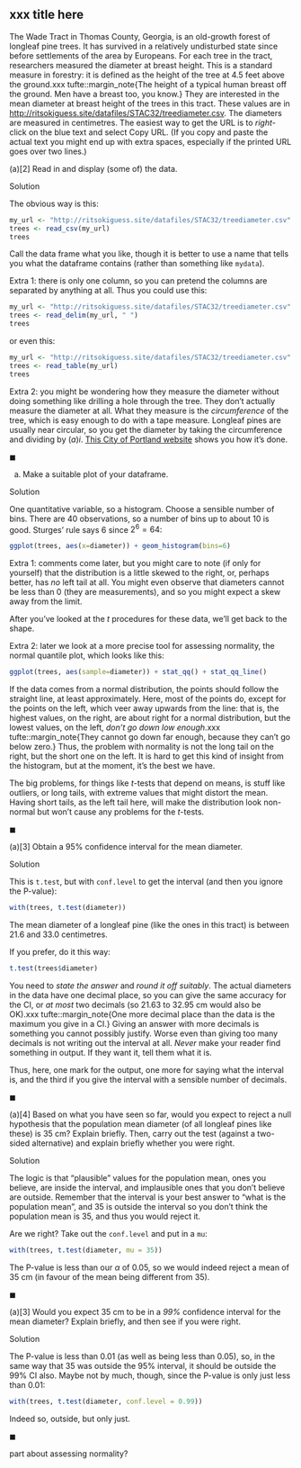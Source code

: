 ## xxx title here

 The Wade Tract in Thomas County, Georgia, is an old-growth forest of longleaf pine trees. It has survived in a relatively undisturbed state since before settlements of the area by Europeans. For each tree in the tract, researchers measured the diameter at breast height. This is a standard measure in forestry: it is defined as the height of the tree at 4.5 feet above the ground.xxx tufte::margin_note{The height of a typical human breast off the ground. Men have a breast too, you know.} They are interested in the mean diameter at breast height of the trees in this tract. These values are in [http://ritsokiguess.site/datafiles/STAC32/treediameter.csv](http://ritsokiguess.site/datafiles/STAC32/treediameter.csv). The diameters are measured in centimetres.
The easiest way to get the URL is to *right*-click on the blue text and select Copy URL. (If you copy and paste the actual text you might end up with extra spaces, especially if the printed URL goes over two lines.)



(a)[2] Read in and display (some of) the data.

Solution


The obvious way is this:

```r
my_url <- "http://ritsokiguess.site/datafiles/STAC32/treediameter.csv"
trees <- read_csv(my_url)
trees
```

Call the data frame what you like, though it is better to use a name that tells you what the dataframe contains (rather than something like `mydata`). 

Extra 1: there is only one column, so you can pretend the columns are separated by anything at all. Thus you could use this:

```r
my_url <- "http://ritsokiguess.site/datafiles/STAC32/treediameter.csv"
trees <- read_delim(my_url, " ")
trees
```

or even this:

```r
my_url <- "http://ritsokiguess.site/datafiles/STAC32/treediameter.csv"
trees <- read_table(my_url)
trees
```

Extra 2: you might be wondering how they measure the diameter without doing something like drilling a hole through the tree. They don't actually measure the diameter at all. What they measure is the *circumference* of the tree, which is easy enough to do with a tape measure. Longleaf pines are usually near circular, so you get the diameter by taking the circumference and dividing by $(a)i$. [This City of Portland website](https://www.portlandoregon.gov/trees/article/424017) shows you how it's done.


$\blacksquare$


(a) Make a suitable plot of your dataframe.

Solution


One quantitative variable, so a histogram. Choose a sensible number of bins. There are 40 observations, so a number of bins up to about 10 is good. Sturges' rule says 6 since $2^6=64$:

```r
ggplot(trees, aes(x=diameter)) + geom_histogram(bins=6)
```

Extra 1: comments come later, but you might care to note (if only for yourself) that the distribution is a little skewed to the right, or, perhaps better, has *no* left tail at all. You might even observe that diameters cannot be less than 0 (they are measurements), and so you might expect a skew away from the limit. 

After you've looked at the $t$ procedures for these data, we'll get back to the shape. 

Extra 2: later we look at a more precise tool for assessing normality, the normal quantile plot, which looks like this:

```r
ggplot(trees, aes(sample=diameter)) + stat_qq() + stat_qq_line()
```

If the data comes from a normal distribution, the points should follow the straight line, at least approximately. Here, most of the points do, except for the points on the left, which veer away upwards from the line: that is, the highest values, on the right, are about right for a normal distribution, but the lowest values, on the left, *don't go down low enough*.xxx tufte::margin_note{They cannot go down far enough, because they can't go below zero.}
Thus, the problem with normality is not the long tail on the right, but the short one on the left. It is hard to get this kind of insight from the histogram, but at the moment, it's the best we have.

The big problems, for things like $t$-tests that depend on means, is stuff like outliers, or long tails, with extreme values that might distort the mean. Having short tails, as the left tail here, will make the distribution look non-normal but won't cause any problems for the $t$-tests.



$\blacksquare$


(a)[3] Obtain a 95% confidence interval for the mean diameter.

Solution


This is `t.test`, but with `conf.level` to get the interval (and then you ignore the P-value):

```r
with(trees, t.test(diameter))
```

The mean diameter of a longleaf pine (like the ones in this tract) is between 21.6 and 33.0 centimetres.

If you prefer, do it this way:
```r
t.test(trees$diameter)
```


You need to *state the answer* and *round it off suitably*. The actual diameters in the data have one decimal place, so you can give the same accuracy for the CI, or *at most* two decimals (so 21.63 to 32.95 cm would also be OK).xxx tufte::margin_note{One more decimal place than the data is the maximum you give in a CI.} Giving an answer with more decimals is something you cannot possibly justify. Worse even than giving too many decimals is not writing out the interval at all. *Never* make your reader find something in output. If they want it, tell them what it is. 

Thus, here, one mark for the output, one more for saying what the interval is, and the third if you give the interval with a sensible number of decimals.


$\blacksquare$


(a)[4] Based on what you have seen so far, would you expect to reject a null hypothesis that the population mean diameter (of all longleaf pines like these) is 35 cm? Explain briefly. Then, carry out the test (against a two-sided alternative) and explain briefly whether you were right.

Solution


The logic is that "plausible" values for the population mean, ones you believe, are inside the interval, and implausible ones that you don't believe are outside. Remember that the interval is your best answer to "what is the population mean", and 35 is outside the interval so you don't think the population mean is 35, and thus you would reject it.

Are we right? Take out the `conf.level` and put in a `mu`:

```r
with(trees, t.test(diameter, mu = 35))
```

The P-value is less than our $\alpha$ of 0.05, so we would indeed reject a mean of 35 cm (in favour of the mean being different from 35).


$\blacksquare$


(a)[3] Would you expect 35 cm to be in a *99%* confidence interval for the mean diameter? Explain briefly, and then see if you were right.

Solution


The P-value is less than 0.01 (as well as being less than 0.05), so, in the same way that 35 was outside the 95% interval, it should be outside the 99% CI also. Maybe not by much, though, since the P-value is only just less than 0.01:

```r
with(trees, t.test(diameter, conf.level = 0.99))
```

Indeed so, outside, but only just.


$\blacksquare$


part about assessing normality?



